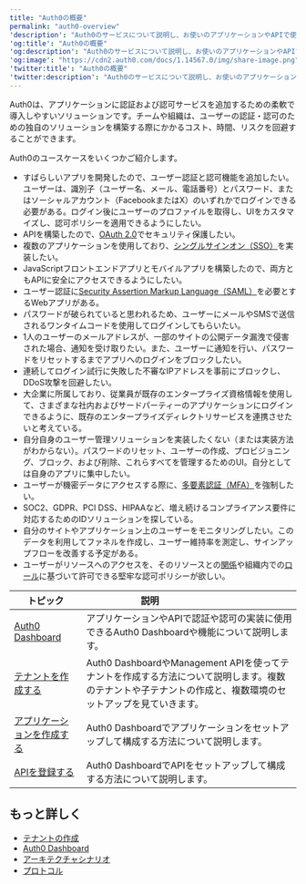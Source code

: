 ---
title: "Auth0の概要"
permalink: "auth0-overview"
'description': "Auth0のサービスについて説明し、お使いのアプリケーションやAPIで使用を始めるためのお手伝いをします。"
'og:title': "Auth0の概要"
'og:description': "Auth0のサービスについて説明し、お使いのアプリケーションやAPIで使用を始めるためのお手伝いをします。"
'og:image': "https://cdn2.auth0.com/docs/1.14567.0/img/share-image.png"
'twitter:title': "Auth0の概要"
'twitter:description': "Auth0のサービスについて説明し、お使いのアプリケーションやAPIで使用を始めるためのお手伝いをします。"
---

Auth0は、アプリケーションに認証および認可サービスを追加するための柔軟で導入しやすいソリューションです。チームや組織は、ユーザーの認証・認可のための独自のソリューションを構築する際にかかるコスト、時間、リスクを回避することができます。

Auth0のユースケースをいくつかご紹介します。

* すばらしいアプリを開発したので、ユーザー認証と認可機能を追加したい。ユーザーは、識別子（ユーザー名、メール、電話番号）とパスワード、またはソーシャルアカウント（FacebookまたはX）のいずれかでログインできる必要がある。ログイン後にユーザーのプロファイルを取得し、UIをカスタマイズし、認可ポリシーを適用できるようにしたい。
* APIを構築したので、[OAuth 2.0](/docs/ja-jp/authenticate/protocols/oauth)でセキュリティ保護したい。
* 複数のアプリケーションを使用しており、[シングルサインオン（SSO）](/docs/ja-jp/authenticate/single-sign-on)を実装したい。
* JavaScriptフロントエンドアプリとモバイルアプリを構築したので、両方ともAPIに安全にアクセスできるようにしたい。
* ユーザー認証に[Security Assertion Markup Language（SAML）](/docs/ja-jp/authenticate/protocols/saml/saml-configuration)を必要とするWebアプリがある。
* パスワードが破られていると思われるため、ユーザーにメールやSMSで送信されるワンタイムコードを使用してログインしてもらいたい。
* 1人のユーザーのメールアドレスが、一部のサイトの公開データ漏洩で侵害された場合、通知を受け取りたい。また、ユーザーに通知を行い、パスワードをリセットするまでアプリへのログインをブロックしたい。
* 連続してログイン試行に失敗した不審なIPアドレスを事前にブロックし、DDoS攻撃を回避したい。
* 大企業に所属しており、従業員が既存のエンタープライズ資格情報を使用して、さまざまな社内およびサードパーティーのアプリケーションにログインできるように、既存のエンタープライズディレクトリサービスを連携させたいと考えている。
* 自分自身のユーザー管理ソリューションを実装したくない（または実装方法がわからない）。パスワードのリセット、ユーザーの作成、プロビジョニング、ブロック、および削除、これらすべてを管理するためのUI。自分としては自身のアプリに集中したい。
* ユーザーが機密データにアクセスする際に、[多要素認証（MFA）](/docs/ja-jp/secure/multi-factor-authentication)を強制したい。
* SOC2、GDPR、PCI DSS、HIPAAなど、増え続けるコンプライアンス要件に対応するためのIDソリューションを探している。
* 自分のサイトやアプリケーション上のユーザーをモニタリングしたい。このデータを利用してファネルを作成し、ユーザー維持率を測定し、サインアップフローを改善する予定がある。
* ユーザーがリソースへのアクセスを、そのリソースとの[関係](https://docs.fga.dev/authorization-concepts)や組織内での[ロール](/docs/ja-jp/manage-users/access-control/rbac)に基づいて許可できる堅牢な認可ポリシーが欲しい。

<table class="table"><thead>
<tr>
<th><strong>トピック</strong></th>
<th><strong>説明</strong>                                </th>
</tr>
</thead>
<tbody>
<tr>
<td><a href="/docs/ja-jp/get-started/auth0-overview/dashboard">Auth0 Dashboard</a></td>
<td>アプリケーションやAPIで認証や認可の実装に使用できるAuth0 Dashboardや機能について説明します。</td>
</tr>
<tr>
<td><a href="/docs/ja-jp/get-started/auth0-overview/create-tenants">テナントを作成する</a></td>
<td>Auth0 DashboardやManagement APIを使ってテナントを作成する方法について説明します。複数のテナントや子テナントの作成と、複数環境のセットアップを見ていきます。</td>
</tr>
<tr>
<td><a href="/docs/ja-jp/get-started/auth0-overview/create-applications">アプリケーションを作成する</a></td>
<td>Auth0 Dashboardでアプリケーションをセットアップして構成する方法について説明します。</td>
</tr>
<tr>
<td><a href="/docs/ja-jp/get-started/auth0-overview/set-up-apis">APIを登録する</a></td>
<td>Auth0 DashboardでAPIをセットアップして構成する方法について説明します。</td>
</tr>
</tbody>
</table>

## もっと詳しく

* [テナントの作成](/docs/ja-jp/get-started/auth0-overview/create-tenants)
* [Auth0 Dashboard](/docs/ja-jp/get-started/auth0-overview/dashboard)
* [アーキテクチャシナリオ](/docs/ja-jp/get-started/architecture-scenarios)
* [プロトコル](/docs/ja-jp/authenticate/protocols)